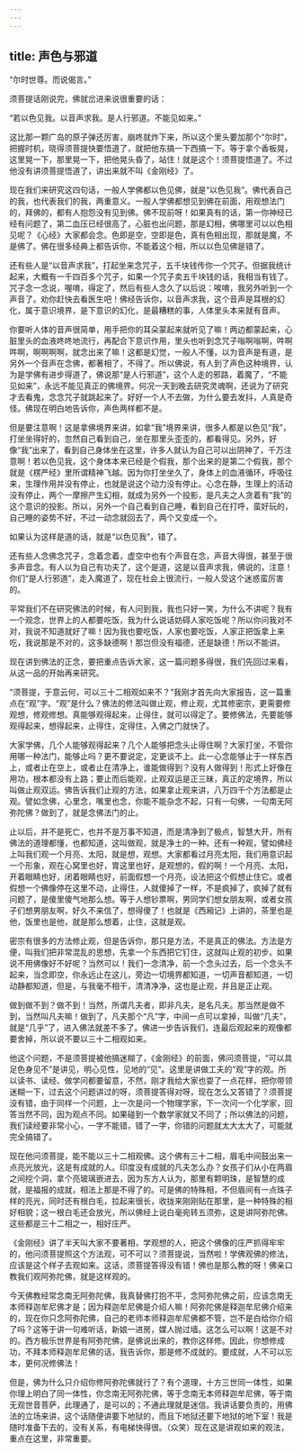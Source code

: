 ```yaml
---
---
---
```

title: 声色与邪道
---




“尔时世尊。而说偈言。”

须菩提话刚说完，佛就岔进来说很重要的话：

“若以色见我。以音声求我。是人行邪道。不能见如来。”

这比那一颗广岛的原子弹还厉害，崩咚就炸下来，所以这个里头要加那个“尔时”，把握时机，晓得须菩提快要悟道了，就把他东搞一下西搞一下。等于拿个香板晃，这里晃一下，那里晃一下，把他晃头昏了，站住！就是这个！须菩提悟道了。不过他没有讲须菩提悟道了，讲出来就不叫《金刚经》了。

现在我们来研究这四句话，一般人学佛都以色见佛，就是“以色见我”。佛代表自己的我，也代表我们的我，两重意义。一般人学佛都想见到佛在前面，用观想法门的，拜佛的，都有人抱怨没有见到佛。佛不现前呀！如果真有的话，第一你神经已经有问题了，第二血压已经很高了，心脏也出问题，那是幻相，佛哪里可以以色相见呢？《心经》大家都会念。色即是空，空即是色，真有色相出现，那就是魔，不是佛了。佛在很多经典上都告诉你，不能着这个相，所以以色见佛是错了。

还有些人是“以音声求我”，打起坐来念咒子，五千块钱传你一个咒子。但据我统计起来，大概有一千四百多个咒子，如果一个咒子卖五千块钱的话，我相当有钱了。咒子念一念说，喔唷，得定了，然后有些人念久了以后说：唉唷，我另外听到一个声音了。劝你赶快去看医生吧！佛经告诉你，以音声求我，这个音声是耳根的幻化，属于意识境界，是下意识的幻化，是最糟糕的事，人体里头本来就有音声。

你要听人体的音声很简单，用手把你的耳朵蒙起来就听见了嘛！两边都蒙起来，心脏里头的血液咚咚地流行，再配合下意识作用，里头也听到念咒子嗡啊嗡啊，吽啊吽啊，啊啊啊啊，就念出来了嘛！这都是幻觉，一般人不懂，以为音声是有道，是另外一个音声在念佛，都著相了，不得了。所以佛说，有人到了声色这种境界，认为是学佛有进步得道了，佛说那“是人行邪道”，这个人走的邪路，着魔了，“不能见如来”，永远不能见真正的佛境界。何况一天到晚去研究灵魂啊，还说为了研究才去看鬼，念念咒子就跳起来了。好好一个人不去做，为什么要去发抖，人真是奇怪。佛现在明白地告诉你，声色两样都不是。

但是要注意啊！这是拿佛境界来讲，如拿“我”境界来讲，很多人都是以色见“我”，打坐坐得好的，忽然自己看到自己，坐在那里头歪歪的，都看得见。另外，好像“我”出来了，看到自己身体坐在这里，许多人就认为自己可以出阴神了，千万注意啊！若以色见我，这个身体本来已经是个假我，那个出来的是第二个假我，那个就是《楞严经》里所谓精神飞越。因为你打坐坐久了，身体上的血液循环，呼吸往来，生理作用并没有停止，也就是说这个动力没有停止。心念在静，生理上的活动没有停止，两个一摩擦产生幻相，就成为另外一个投影，是凡夫之人贪着有“我”的这个意识的投影。所以，另外一个自己看到自己睡，看到自己在打呼，蛮好玩的，自己睡的姿势不好，不过一动念就回去了，两个又变成一个。

如果认为这样是道的话，就是“以色见我”，错了。

还有些人念佛念咒子，念着念着，虚空中也有个声音在念，声音大得很，甚至于很多声音念。有人以为自己有功夫了，这个是道，这是以音声求我，佛说的，注意！你们“是人行邪道”，走入魔道了，现在社会上很流行，一般人受这个迷惑蛮厉害的。

平常我们不在研究佛法的时候，有人问到我，我也只好一笑，为什么不讲呢？我有一个观念，世界上的人都要吃饭，我为什么说话妨碍人家吃饭呢？所以你问我对不对，我说不知道就好了嘛！因为我也要吃饭，人家也要吃饭，人家正把饭拿上来吃，我说那是不对的，这多缺德啊！那岂但没有福德，还是缺德！所以不能讲。

现在讲到佛法的正念，要把重点告诉大家，这一篇问题多得很，我们先回过来看，从这一品的开始再来研究。

“须菩提，于意云何，可以三十二相观如来不？”我刚才首先向大家报告，这一篇重点在“观”字。“观”是什么？佛法的修法叫做止观，修止观，尤其修密宗，更需要修观想，修观修想。真能够观得起来，止得住，就可以得定了。要修佛法，先要能够观得起来，想得起来，止得住，定得住，入佛之门就快了。

大家学佛，几个人能够观得起来？几个人能够把念头止得住啊？大家打坐，不管你用哪一种法门，能够止吗？更不要说定，定更谈不上。此一心念能够止于一样东西上，或者止在空上，或者止在清净上，谁能做得到？没有人做得到！形式上好像在用功，根本都没有上路；要止而后能观，止观双运是正三昧，真正的定境界，所以叫做止观双运。佛告诉我们止观的方法，如果拿止观来讲，八万四千个方法都是止观。譬如念佛，心里念，嘴里也念，你能不能杂念不起，只有一句佛，一句南无阿弥陀佛？做到了，就是念佛法门的止。

止以后，并不是死亡，也并不是万事不知道，而是清净到了极点，智慧大开，所有佛法的道理都懂，也都知道，这叫做观，就是净土的一种。还有一种观，譬如佛经上叫我们观一个月亮、太阳，就是想，观想。大家都看过月亮太阳，我们用意识起一个形象，观在心窝里也好，胃这里也好，是观想的，假的啊！一个月亮、太阳，开着眼睛也好，闭着眼睛也好，前面假想一个月亮，设法把这个假想止住它。或者假想一个佛像停在这里不动，止得住，人就傻掉了一样，不是疯掉了，疯掉了就有问题了，是傻里傻气地那么想。等于人想钞票啊，男同学们想女朋友啊，或者女孩子们想男朋友啊，好久不来信了，想得傻了！也就是《西厢记》上讲的，茶里也是他，饭里也是他，就是那么想着，止住，这就是观。

密宗有很多的方法修止观，但是告诉你，那只是方法，不是真正的佛法。方法是方便，叫我们把非常混乱的思想，先拿一个东西把它钉住，这就叫止观的初步。如果说不用佛像好不好呢？当然可以！我们一念清净，前一个念头过去，后一个念头不起来，当念即空，你永远止在这儿，旁边一切境界都知道，一切声音都知道，一切动静都知道，但是，与我毫不相干，清清净净，这也是止观，并且是正止观。

做到做不到？做不到！当然，所谓凡夫者，即非凡夫，是名凡夫。那当然是做不到，当然叫凡夫嘛！做到了，凡夫那个“凡”字，中间一点可以拿掉，叫做“几夫”，就是“几乎”了，进入佛法就差不多了。佛进一步告诉我们，连最后观起来的观像都要舍掉，所以说不要以三十二相观如来。

他这个问题，不是须菩提被他搞迷糊了，《金刚经》的前面，佛问须菩提，“可以具足色身见不”是讲见，明心见性，见地的“见”。这里是讲做工夫的“观”字的观。所以读书、读经、做学问都要留意，不然，刚才我给大家也耍了一点花样，把你带领迷糊一下，过去这个问题讲过的呀，须菩提答得对呀，现在怎么又答错了？须菩提没有错，由于同样一个问题，上一次是问一个物理学家，下一次问一个化学家，回答当然不同，因为观点不同。如果碰到一个数学家就又不同了；所以佛法的问题，我们读经要非常小心，一字不能错，错了一字，你错的问题就太大太大了，可能就完全搞错了。

现在他问须菩提，能不能以三十二相观佛。这个佛有三十二相，眉毛中间鼓出来一点亮光放光，这是有成就的人。印度没有成就的凡夫怎么办？女孩子们从小在两眉之间挖个洞，拿个亮玻璃嵌进去，因为东方人认为，那里有颗明珠，是智慧的成就，是福报的成就，相法上那是不得了的。可是佛的特殊相，不但眉间有一点珠子样的亮光，同时还有根白毛，拉起来很长，收拢来刚刚贴在那里，是一种特殊的相好相貌；这一根白毛还会放光，所以佛经上说白毫宛转五须弥，这是讲阿弥陀佛。这些都是三十二相之一，相好庄严。

《金刚经》讲了半天叫大家不要著相，学观想的人，把这个佛像的庄严抓得牢牢的，他问须菩提照这个方法观，可不可以？须菩提说，当然啦！学佛观佛的修法，应该是这个样子去观如来。这话，须菩提答得没有错！佛也是那么教的呀！佛亲口教我们观阿弥陀佛，就是这样观的。

今天佛教经常念南无阿弥陀佛，我真替佛打抱不平，念阿弥陀佛之前，应该念南无本师释迦牟尼佛才是；因为释迦牟尼佛是介绍人嘛！阿弥陀佛是释迦牟尼佛介绍来的，现在你只念阿弥陀佛，自己的老师本师释迦牟尼佛都不管，岂不是白给你介绍了吗？这等于讲一句难听话，新娘一进房，媒人抛过墙。这怎么可以啊！这是不对的。西方极乐世界是有阿弥陀佛，是佛说出来的，教你这样修。因此，你想修成功，不拜本师释迦牟尼佛的话，我告诉你，那是修不成就的。要成就，人不可以忘本，更何况修佛法！

但是，佛为什么只介绍你修阿弥陀佛就行了？有个道理，十方三世同一体性，如果你理上明白了同一体性，你念南无阿弥陀佛，等于念南无本师释迦牟尼佛，等于南无观世音菩萨，此理通了，是可以的；不通此理就是迷信。我讲话要负责的，用佛法的立场来讲，这个话随便讲要下地狱的，而且下地狱还要下地狱的地下室！我是随时准备下去的，没有关系，有电梯快得很。（众笑）现在这是讲观如来的观法，重点在这里，非常重要。